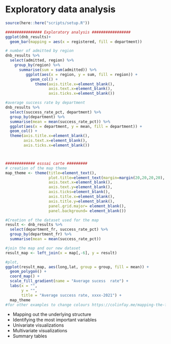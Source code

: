 # Exploratory data analysis

```r
source(here::here("scripts/setup.R"))
```


```r
################ Exploratory analysis #################
ggplot(dnb_results)+
  geom_bar(mapping = aes(x = registered, fill = department))

# number of admitted by region 
dnb_results %>% 
  select(admitted, region) %>% 
    group_by(region) %>% 
      summarise(sum = sum(admitted)) %>% 
         ggplot(aes(x = region, y = sum, fill = region)) + 
           geom_col() +
             theme(axis.title.x=element_blank(),
                   axis.text.x=element_blank(),
                   axis.ticks.x=element_blank())

#average success rate by department
dnb_results %>% 
  select(success_rate_pct, department) %>% 
  group_by(department) %>% 
  summarise(mean = mean(success_rate_pct)) %>% 
  ggplot(aes(x = department, y = mean, fill = department)) + 
  geom_col() +
  theme(axis.title.x=element_blank(),
        axis.text.x=element_blank(),
        axis.ticks.x=element_blank())



############# esssai carte #########
# creation of the map theme
map_theme <- theme(title=element_text(),
                   plot.title=element_text(margin=margin(20,20,20,20), size=18, hjust = 0.5),
                   axis.text.x=element_blank(),
                   axis.text.y=element_blank(),
                   axis.ticks=element_blank(),
                   axis.title.x=element_blank(),
                   axis.title.y=element_blank(),
                   panel.grid.major= element_blank(), 
                   panel.background= element_blank()) 

#Creation of the dataset used for the map
result <- dnb_results %>% 
  select(department_fr, success_rate_pct) %>% 
  group_by(department_fr) %>% 
  summarise(mean = mean(success_rate_pct))

#join the map and our new dataset
result_map <- left_join(x = map[,-6], y = result)

#plot, 
ggplot(result_map, aes(long,lat, group = group, fill = mean)) +
  geom_polygon() +
  coord_map() +
  scale_fill_gradient(name = "Average sucess  rate") +
  labs(x = "", 
       y = "", 
       title = "Average success rate, xxxx-2021") +
  map_theme  
#for other examples to change colours https://colinfay.me/mapping-the-french-second-round-results-with-r/

```


* Mapping out the underlying structure
* Identifying the most important variables
* Univariate visualizations
* Multivariate visualizations
* Summary tables